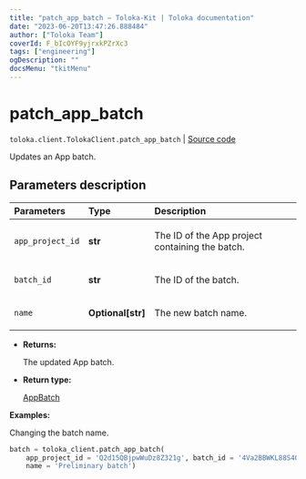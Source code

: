 ```yaml
---
title: "patch_app_batch — Toloka-Kit | Toloka documentation"
date: "2023-06-20T13:47:26.888484"
author: ["Toloka Team"]
coverId: F_bIcOYF9yjrxkPZrXc3
tags: ["engineering"]
ogDescription: ""
docsMenu: "tkitMenu"
---
```


# patch_app_batch

`toloka.client.TolokaClient.patch_app_batch` | [Source code](https://github.com/Toloka/toloka-kit/blob/v1.2.0/src/client/__init__.py#L4220)

Updates an App batch.

## Parameters description

| Parameters | Type | Description |
| :----------| :----| :-----------|
`app_project_id`|**str**|<p>The ID of the App project containing the batch.</p>
`batch_id`|**str**|<p>The ID of the batch.</p>
`name`|**Optional\[str\]**|<p>The new batch name.</p>

* **Returns:**

  The updated App batch.

* **Return type:**

  [AppBatch](/docs/toloka-kit/reference/toloka.client.app.AppBatch)

**Examples:**

Changing the batch name.

```python
batch = toloka_client.patch_app_batch(
    app_project_id = 'Q2d15QBjpwWuDz8Z321g', batch_id = '4Va2BBWKL88S4QyAgVje',
    name = 'Preliminary batch')
```